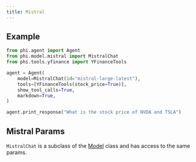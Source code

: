 ```yaml
---
title: Mistral
---
```


## Example

<CodeGroup>

```python agent.py
from phi.agent import Agent
from phi.model.mistral import MistralChat
from phi.tools.yfinance import YFinanceTools

agent = Agent(
    model=MistralChat(id="mistral-large-latest"),
    tools=[YFinanceTools(stock_price=True)],
    show_tool_calls=True,
    markdown=True,
)

agent.print_response("What is the stock price of NVDA and TSLA")
```

</CodeGroup>

## Mistral Params

<Snippet file="model-mistral-params.mdx" />

`MistralChat` is a subclass of the [Model](/reference/model/base) class and has access to the same params.
